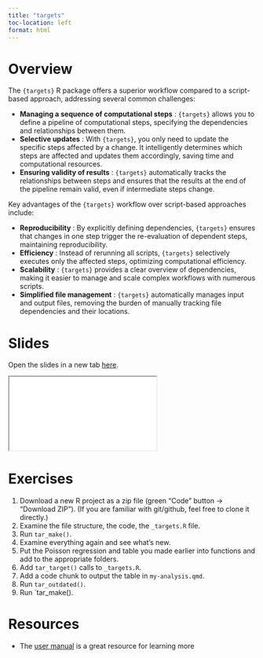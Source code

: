 ```yaml
---
title: "targets"
toc-location: left
format: html
---
```


# Overview

The `{targets}` R package offers a superior workflow compared to a script-based approach, addressing several common challenges: 

- **Managing a sequence of computational steps** : `{targets}` allows you to define a pipeline of computational steps, specifying the dependencies and relationships between them. 
- **Selective updates** : With `{targets}`, you only need to update the specific steps affected by a change. It intelligently determines which steps are affected and updates them accordingly, saving time and computational resources. 
- **Ensuring validity of results** : `{targets}` automatically tracks the relationships between steps and ensures that the results at the end of the pipeline remain valid, even if intermediate steps change.

Key advantages of the `{targets}` workflow over script-based approaches include: 

- **Reproducibility** : By explicitly defining dependencies, `{targets}` ensures that changes in one step trigger the re-evaluation of dependent steps, maintaining reproducibility. 
- **Efficiency** : Instead of rerunning all scripts, `{targets}` selectively executes only the affected steps, optimizing computational efficiency. 
- **Scalability** : `{targets}` provides a clear overview of dependencies, making it easier to manage and scale complex workflows with numerous scripts. 
- **Simplified file management** : `{targets}` automatically manages input and output files, removing the burden of manually tracking file dependencies and their locations.

# Slides

Open the slides in a new tab [here](slides/targets.html){target="_blank"}.

<div>
```{=html}
<iframe class="slide-deck" src="slides/targets.html"></iframe>
```
</div>

# Exercises

1. Download a new R project as a zip file (green "Code" button -> "Download ZIP"). (If you are familiar with git/github, feel free to clone it directly.)
2. Examine the file structure, the code, the `_targets.R` file.
3. Run `tar_make()`.
4. Examine everything again and see what's new.
5. Put the Poisson regression and table you made earlier into functions and add to the appropriate folders.
6. Add `tar_target()` calls to `_targets.R`.
7. Add a code chunk to output the table in `my-analysis.qmd`.
8. Run `tar_outdated()`.
9. Run `tar_make().

# Resources

- The [user manual](https://books.ropensci.org/targets/) is a great resource for learning more
